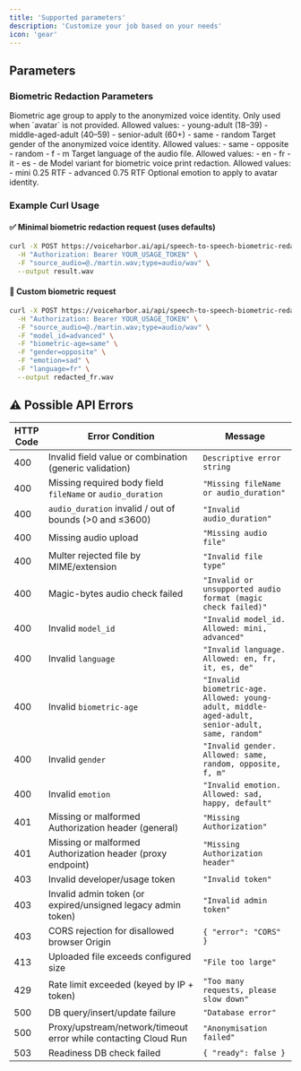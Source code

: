 ```yaml
---
title: 'Supported parameters'
description: 'Customize your job based on your needs'
icon: 'gear'
---
```


## Parameters

### Biometric Redaction Parameters

<ResponseField name="biometric-age" type="string" default="young-adult">
Biometric age group to apply to the anonymized voice identity. Only used when `avatar` is not provided.
Allowed values:
- young-adult (18–39)
- middle-aged-adult (40–59)
- senior-adult (60+)
- same
- random
</ResponseField>

<ResponseField name="gender" type="string" default="random">
Target gender of the anonymized voice identity.
Allowed values:
- same
- opposite
- random
- f
- m
</ResponseField>

<ResponseField name="language" type="string" default="en">
Target language of the audio file.
Allowed values:
- en
- fr
- it
- es
- de
</ResponseField>

<ResponseField name="model_id" type="string" default="mini">
Model variant for biometric voice print redaction.
Allowed values:
- mini 0.25 RTF
- advanced 0.75 RTF
</ResponseField>

<ResponseField name="emotion" type="string" optional>
Optional emotion to apply to avatar identity.
</ResponseField>



### Example Curl Usage

#### ✅ Minimal biometric redaction request (uses defaults)

```bash
curl -X POST https://voiceharbor.ai/api/speech-to-speech-biometric-redaction \
  -H "Authorization: Bearer YOUR_USAGE_TOKEN" \
  -F "source_audio=@./martin.wav;type=audio/wav" \
  --output result.wav
```

#### 🎯 Custom biometric request

```bash
curl -X POST https://voiceharbor.ai/api/speech-to-speech-biometric-redaction \
  -H "Authorization: Bearer YOUR_USAGE_TOKEN" \
  -F "source_audio=@./martin.wav;type=audio/wav" \
  -F "model_id=advanced" \
  -F "biometric-age=same" \
  -F "gender=opposite" \
  -F "emotion=sad" \
  -F "language=fr" \
  --output redacted_fr.wav
```


## ⚠️ Possible API Errors

| HTTP Code | Error Condition | Message |
| --------- | --------------- | ------- |
| 400 | Invalid field value or combination (generic validation) | `Descriptive error string` |
| 400 | Missing required body field `fileName` or `audio_duration` | `"Missing fileName or audio_duration"` |
| 400 | `audio_duration` invalid / out of bounds (>0 and ≤3600) | `"Invalid audio_duration"` |
| 400 | Missing audio upload | `"Missing audio file"` |
| 400 | Multer rejected file by MIME/extension | `"Invalid file type"` |
| 400 | Magic-bytes audio check failed | `"Invalid or unsupported audio format (magic check failed)"` |
| 400 | Invalid `model_id` | `"Invalid model_id. Allowed: mini, advanced"` |
| 400 | Invalid `language` | `"Invalid language. Allowed: en, fr, it, es, de"` |
| 400 | Invalid `biometric-age` | `"Invalid biometric-age. Allowed: young-adult, middle-aged-adult, senior-adult, same, random"` |
| 400 | Invalid `gender` | `"Invalid gender. Allowed: same, random, opposite, f, m"` |
| 400 | Invalid `emotion` | `"Invalid emotion. Allowed: sad, happy, default"` |
| 401 | Missing or malformed Authorization header (general) | `"Missing Authorization"` |
| 401 | Missing or malformed Authorization header (proxy endpoint) | `"Missing Authorization header"` |
| 403 | Invalid developer/usage token | `"Invalid token"` |
| 403 | Invalid admin token (or expired/unsigned legacy admin token) | `"Invalid admin token"` |
| 403 | CORS rejection for disallowed browser Origin | `{ "error": "CORS" }` |
| 413 | Uploaded file exceeds configured size | `"File too large"` |
| 429 | Rate limit exceeded (keyed by IP + token) | `"Too many requests, please slow down"` |
| 500 | DB query/insert/update failure | `"Database error"` |
| 500 | Proxy/upstream/network/timeout error while contacting Cloud Run | `"Anonymisation failed"` |
| 503 | Readiness DB check failed | `{ "ready": false }` |
